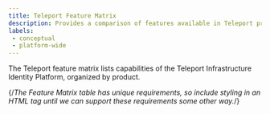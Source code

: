 ```yaml
---
title: Teleport Feature Matrix
description: Provides a comparison of features available in Teleport products.
labels:
 - conceptual
 - platform-wide
---
```


The Teleport feature matrix lists capabilities of the Teleport Infrastructure
Identity Platform, organized by product.

{/*The Feature Matrix table has unique requirements, so include styling in an
HTML tag until we can support these requirements some other way.*/} 
<style dangerouslySetInnerHTML={{__html: `
  /* 
    Shade certain rows the color of the cell dividers to provide the illusion of
    column spans until the docs engine supports them in Markdown tables. We need
    to update this list whenever we change the organization of the tables.
  */
  table:nth-of-type(1) tbody tr:nth-of-type(1),
  table:nth-of-type(1) tbody tr:nth-of-type(5),
  table:nth-of-type(1) tbody tr:nth-of-type(7),
  table:nth-of-type(1) tbody tr:nth-of-type(14),
  table:nth-of-type(1) tbody tr:nth-of-type(17),
  table:nth-of-type(1) tbody tr:nth-of-type(25),
  table:nth-of-type(1) tbody tr:nth-of-type(28),
  table:nth-of-type(5) tbody tr:nth-of-type(1),
  table:nth-of-type(5) tbody tr:nth-of-type(9),
  table:nth-of-type(5) tbody tr:nth-of-type(19)
  {
    background: #dddddd;
  }

  /*
    Since the feature matrix includes multiple tables, set a fixed cell 
    width to ensure that all tables are aligned.
  */
  table {
    table-layout: fixed;
  }

  th, td {
    width: 18%;
  }

  th:first-child, td:first-child {
    width: 46%;
  }
  `
  }}
/>

The **Teleport Identity Infrastructure Platform** modernizes identity, access,
and policy for infrastructure, for both human and non-human identities. Products
include:

- [Teleport Zero Trust Access](#teleport-zero-trust-access)
- [Teleport Machine & Workload Identity](#teleport-machine--workload-identity)
- [Teleport Identity Governance](#teleport-identity-governance)
- [Teleport Identity Security](#teleport-identity-security)

## Teleport Zero Trust Access

**Teleport Zero Trust Access** provides engineers with least privileged access
to applications, servers, databases, Kubernetes clusters, and other resources
across distributed infrastructures.

|  | **Enterprise (Cloud)** | **Enterprise (Self-Hosted)** | **Community Edition** |
|---|:---:|:---:|:---:|
|**User identity.** Authenticate users without passwords:||||
| [Single Sign-On](zero-trust-access/sso/sso.mdx)| GitHub, Google Workspace, Microsoft Entra ID, Okta, OIDC, SAML, Teleport | GitHub, Google Workspace, Microsoft Entra ID, Okta, OIDC, SAML, Teleport | GitHub |
| User & Group Provisioning & Deprovisioning (SCIM & Custom Protocols), including Okta and Entra | Available In Teleport Identity Governance | Available In Teleport Identity Governance | ✖ |
| [Hardware Private Key Support](zero-trust-access/access-controls/guides/hardware-key-support.mdx) (e.g., via YubiKey) | ✔ (External-connected HSM/KMS coming soon) | ✔ | ✖ |
|**Resource identity.** Assign a cryptographic identity to every Teleport Protected Resource:||||
| Protecting: [Applications](./enroll-resources/application-access/getting-started.mdx), [Databases](./enroll-resources/database-access/getting-started.mdx), [Kubernetes Clusters](./enroll-resources/kubernetes-access/getting-started.mdx), [Linux Servers](./enroll-resources/server-access/getting-started.mdx), [Windows Servers](./enroll-resources/desktop-access/introduction.mdx), [Windows Desktops](./enroll-resources/desktop-access/introduction.mdx), Cloud Consoles & Resources (AWS, Azure, GCP), [GitHub](./admin-guides/management/guides/github-integration.mdx) | ✔ | ✔ | ✔ (does not include Oracle support) |
|**Secure remote access.** Zero-trust, auditable access to your infrastructure:||||
| Dynamic, self-updating inventory | ✔ | ✔ | ✔ |
| Supports SSH, RDP, Kubernetes, Databases, AWS, Azure, GCP API and CLI, Web applications and services, TCP endpoints for Linux, Windows and MacOS. | ✔ | ✔ | ✔ |
| [Machines](machine-workload-identity/machine-id/machine-id.mdx) and [workloads](machine-workload-identity/workload-identity/introduction.mdx) | Available in Teleport Machine & Workload Identity | Available in Teleport Machine & Workload Identity | Available in Teleport Machine & Workload Identity |
| Agentless Integration with [OpenSSH Servers](./enroll-resources/server-access/openssh/openssh-agentless.mdx) | ✔ | ✔ | ✔ |
| [IP-Based Restrictions](zero-trust-access/access-controls/guides/ip-pinning.mdx) | ✔ | ✔ | ✖ |
| [Teleport VNet](./connect-your-client/vnet.mdx) | ✔ | ✔ | ✔ |
|**Short-lived privileges.** Ephemeral authorization granted through short-lived certificates:||||
| [Role-Based Access Control](zero-trust-access/access-controls/guides/role-templates.mdx) | ✔ | ✔ | ✔ |
| [Just-in-Time Access Requests & Reviews](identity-governance/access-requests/resource-requests.mdx) | Available in Teleport Identity Governance | Available in Teleport Identity Governance | Only can request roles through CLI  |
|**Session recording and interactive controls.** Record, replay, join, and moderate interactive sessions:||||
| [Session Recording with Playback](./reference/architecture/session-recording.mdx) | ✔ | ✔ | ✔ |
| [Enhanced Session Recording](./enroll-resources/server-access/guides/bpf-session-recording.mdx) | ✔ | ✔ | ✔ |
| [Recording Proxy Mode](./enroll-resources/server-access/guides/recording-proxy-mode.mdx) | ✖ | ✔ | ✔ |
| Live Sessions View | SSH, Kubernetes, Desktops, Databases | SSH, Kubernetes, Desktops, Databases | SSH, Kubernetes, Desktops, Databases |
| Protocol-Level Events, for all supported resources | ✔ | ✔ | ✔ |
| [Dual Authorization](zero-trust-access/access-controls/guides/dual-authz.mdx) | ✔ | ✔ | ✖ |
| [Session Sharing & Moderation](zero-trust-access/access-controls/guides/joining-sessions.mdx) | ✔ | ✔ | ✖ |
|**Identity-based audit events:** ||||
| [Structured Audit Logs](./reference/monitoring/audit.mdx) | ✔ | ✔ | ✔ |
| [Export to SIEM](zero-trust-access/export-audit-events/export-audit-events.mdx) | ✔ | ✔ | ✔ |
|**Regulatory standards and frameworks:**||||
| [FedRAMP Control](zero-trust-access/compliance-frameworks/fedramp.mdx) | ✖ | ✔ | ✖ |
| FIPS-compliant binaries for FedRAMP (Low, Moderate, High) | ✖ | ✔ | ✖ |
| DORA, SOX, ISO, NIS2, PCI DSS, SOC 2, HIPAA, NIST  | ✔ | ✔ | Limited |

## Teleport Machine & Workload Identity

**Teleport Machine & Workload Identity** is a non-human identity management
solution that secures machine-to-machine communication with short-lived
certificates, access control, and auditability.

|  | **Enterprise (Cloud)** | **Enterprise (Self-Hosted)** | **Community Edition** |
|---|:---:|:---:|:---:|
| **Service Discovery:** Live inventory of machine and workload identities for CI/CD jobs, microservices, and others | ✔ | ✔ | ✔ |
|**Issuance:** Provisions cryptographic identities for [machines](machine-workload-identity/machine-id/getting-started.mdx) and [workloads](machine-workload-identity/workload-identity/getting-started.mdx), eliminating anonymous computing and the need for static over-privileged users and automating certificate rotation | ✔ | ✔ | ✔ |
|**Secretless Authentication:** Eliminates the need for API keys and long-term secrets with short-lived certificates.| ✔ | ✔ | ✔ |
|**Ephemeral Authorization:** With granular ABAC/RBAC for workload interactions | ✔ | ✔ | ✔ |
|**Auditability:** Audit data, exportable to SIEMs, for compliance reporting & reviews | ✔ | ✔ | ✔ |
|**Integration:** Supports open-source policy agents, dev tool APIs, and Cloud IAM. Others include Jenkins, Github actions, Terraform Cloud, AWS Roles anywhere and more. | ✔ | ✔ | ✔ |
|**HSM and TPM support** for bootstrapping, joining, and encryption | ✔ | ✔ | ✖ |
|**Open Standards** \- JWT, SPIFFE, x509 and others to avoid vendor lock-in | ✔ | ✔ | ✔ |
|**External PKI integration:** Configure an external PKI hierarchy to use for issuing SPIFFE SVIDs | ✔ | ✔ | ✖ |
|**Sigstore attestation:** Enforce validation of container supply-chain security when issuing SPIFFE SVIDs  | ✔ | ✔ | ✖ |

## Teleport Identity Governance

**Teleport Identity Governance** hardens and monitors identities for both human
and non-human identities.

|  | **Enterprise (Cloud)** | **Enterprise (Self-Hosted)** | **Community Edition** |
|---|:---:|:---:|:---:|
| [JIT Access Requests](zero-trust-access/access-controls/guides/dual-authz.mdx): Grant only those privileges necessary to complete the task at hand. Remove the need for super-privileged accounts. | ✔ | ✔ | Only can request roles through CLI  |
| Automatic Access Requests & Approvals: Automate pre-defined workflows based on RBAC, ABAC, or context-based authorization. | ✔ | ✔ | ✖ |
| [Access Lists & Access Reviews](identity-governance/access-lists/access-lists.mdx): Review access requests using Slack, PagerDuty, Microsoft Teams, Jira and ServiceNow. Assign managers, automate mandatory reviews, and implement custom review logic using our API and Go SDK. Integrates with AWS Identity Center. | ✔ | ✔ | ✖ |
| [Session & Identity Locks](identity-governance/locking.mdx): Lock suspicious or compromised identities and stop all their activity across all protocols and services. | ✔ | ✔ | ✖ |
| [Device Trust](identity-governance/device-trust/guide.mdx): Require an up-to-date, registered device for each authentication. Teleport uses TPMs and secure enclaves to give every device a cryptographic identity. Restrict further by resource or MDM-authorization. | ✔ | ✔ | ✖ |
| User & Group Provisioning & Deprovisioning (SCIM & Custom Protocols), including Okta and Entra | ✔ | ✔ | ✖ |
| [Access Monitoring & Response](identity-governance/access-monitoring.mdx): Detect overly broad privileges and inspect sessions that are not using strong protection, such as multi-factor authentication or device trust. Alert on access violations and purge unused permissions with automated access rules. | ✔ | ✔ | ✖ |
| [Okta integration](identity-governance/okta/okta.mdx): Configure Teleport to import and grant access to Okta applications and user groups. | ✔ | ✔ | ✖ |
| Microsoft Entra ID directory synchronization and SSO [integration](zero-trust-access/sso/azuread.mdx) | ✔ | ✔ | ✖ |

## Teleport Identity Security

**Teleport Identity Security** identifies & mitigates risk in access paths.

|  | **Enterprise (Cloud)** | **Enterprise (Self-Hosted)** | **Community Edition** |
|---|:---:|:---:|:---:|
| Access Graph: Import and analysis of AWS, Azure, Okta, Microsoft Entra, GitLab and AWS IAM roles | ✔ | ✔ | ✖ |
| Discover secrets, SSH Key Scanning| ✔ | ✔ | ✖ |
| Discover standing privileges  | ✔ | ✔ | ✖ |
| Analyze  shadow access and drift of security posture | ✔ | ✔ | ✖ |
| Investigate identity vulnerabilities and potential exposures | ✔ | ✔ | ✖ |
| Monitor critical assets with [Crown Jewel](identity-security/crown-jewels.mdx) Alerting | ✔ | ✔ | ✖ |

## Platform integrations, management, licensing, and deployment

|  | **Enterprise (Cloud)** | **Enterprise (Self-Hosted)** | **Community Edition** |
|---|:---:|:---:|:---:|
| **Integrations:** ||||
| Infrastructure as Code (IaC): Terraform, K8s Operator | ✔ | ✔ | ✔ |
| Cloud Providers: AWS, Azure, GCP | ✔ | ✔ | ✔ |
| Security Information & Event Management (SIEM): Elastic, Splunk, Panther, and anything else that integrates with Fluentd | ✔ | ✔ | ✔ |
| ITSM: ServiceNow, JIRA | ✔ | ✔ | ✖ |
| Access Request Integration: Slack, Teams, Discord, Mattermost, PagerDuty, Opsgenie, Email | ✔ | ✔ | ✔ |
| [Hardware Private Key Support](zero-trust-access/access-controls/guides/hardware-key-support.mdx) (e.g., via YubiKey) | ✔ (External-connected HSM/KMS coming soon) | ✔ | ✖ |
| [Hardware Security Module support](zero-trust-access/deploy-a-cluster/hsm.mdx) for encryption at rest | ✔ (External-connected HSM/KMS coming soon) | ✔ | ✖ |
| **Management and licensing:** ||||
| Annual or multi-year contracts, volume discounts | ✔ | ✔ | ✖ |
| Anonymized Usage Tracking | ✔ | ✔ | Opt-in |
| [Backend support](./reference/backends.mdx) | All data is stored in DynamoDB and S3 with server-side encryption. | Any S3-compatible storage for session records, many managed backends for custom audit log storage | Any S3-compatible storage for session records, many managed backends for custom audit log storage. |
| Multi-region failover using Cockroach DB | ✔ | ✔ | ✖ |
| Data storage location | Data is stored in Teleport's AWS infrastructure with audit logs/sessions optionally in customer AWS accounts. Proxy Service instances are deployed across the world for low-latency access. | Can store data anywhere in the world, on most managed cloud backends | Can store data anywhere in the world, on most managed cloud backends |
| License | Commercial | Commercial | Commercial for binaries, with restrictions: Free usage for companies with \<100 employees and \<US$10M annual revenue. Code on GitHub distributed via AGPL-3.0  |
| Publicly accessible domain name | A subdomain of teleport.sh | Custom | Custom |
| [Support](https://support.goteleport.com/hc/en-us/articles/16562919750419-Priority-Support) | 24x7 (Severity 1) support with premium SLAs and account managers. | 24x7 (Severity 1) support with premium SLAs and account managers | Slack community |
| Version support | Deploys last stable release with 2-3 week lag for stability. | All supported releases available to install and download. |  All supported releases available to install and download. |
| **Deployment options:** ||||
| Teleport cloud deployment | ✔ | ✖ | ✖ |
| Self-hosted deployment| ✖ | ✔ | ✔ |
| Multi-Region High Availability | ✔ (Teleport service) | ✔ (Customer-implemented, via a [supported blueprint](zero-trust-access/deploy-a-cluster/multi-region-blueprint.mdx)) | ✖ |
| FIPS-compliant binaries available for FedRAMP, including Low, Moderate & High | ✖ | ✔ | ✖ |

